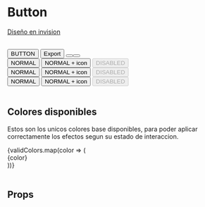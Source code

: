 
<Meta title="Components/Button" />

# Button

[Diseño en invision](https://projects.invisionapp.com/d/main#/console/14477440/305946894/preview)

<br />

<Preview>
	<Story name="Button">
		<List>
			<div
				style={{
					height: '200px',
					display: 'flex',
					flexDirection: 'column',
					justifyContent: 'space-between',
					marginLeft: '50px'
				}}
			>
				<Button variant="contained">BUTTON</Button>
				<Button icon="star_light" variant="contained" color="fizzGreen">
					Export
				</Button>
				<Button icon="options" variant="outlined" />
				<Button icon="trash" rounded />
			</div>
			<div
				style={{
					height: '200px',
					display: 'flex',
					flexDirection: 'column',
					justifyContent: 'space-between',
					marginLeft: '50px'
				}}
			>
				<Button variant="contained">NORMAL</Button>
				<Button variant="contained" icon="plus_circle">
					NORMAL + icon
				</Button>
				<Button variant="contained" disabled>
					DISABLED
				</Button>
			</div>
			<div
				style={{
					height: '200px',
					display: 'flex',
					flexDirection: 'column',
					justifyContent: 'space-between',
					marginLeft: '50px'
				}}
			>
				<Button variant="outlined">NORMAL</Button>
				<Button variant="outlined" icon="plus_circle">
					NORMAL + icon
				</Button>
				<Button variant="outlined" disabled>
					DISABLED
				</Button>
			</div>
			<div
				style={{
					height: '200px',
					display: 'flex',
					flexDirection: 'column',
					justifyContent: 'space-between',
					marginLeft: '50px'
				}}
			>
				<Button>NORMAL</Button>
				<Button icon="plus_circle">NORMAL + icon</Button>
				<Button disabled>DISABLED</Button>
			</div>
		</List>
	</Story>
</Preview>

<br />

## Colores disponibles

Estos son los unicos colores base disponibles, para poder aplicar correctamente los efectos segun su estado de interaccion.

<List>
	<div style={{ display: 'flex', flexWrap: 'wrap', width: '420px' }}>
		{validColors.map(color => (
			<div
				key={color}
				style={{
					display: 'flex',
					padding: '6px'
				}}
			>
				<span
					style={{
						display: 'inline-block',
						width: '15px',
						height: '15px',
						marginRight: '5px',
						backgroundColor: getColor(color),
						borderRadius: '50px',
						border: `1px solid ${palette.black}`
					}}
				/>
				<span style={{ fontSize: '14px' }}>{color}</span>
			</div>
		))}
	</div>
</List>

<br />

## Props

<Props of={Button} />
